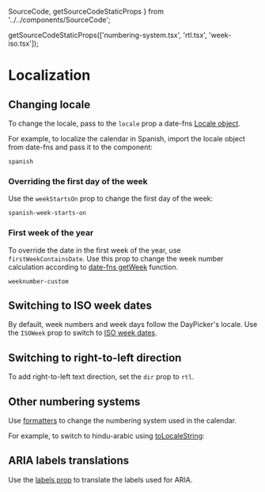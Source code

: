   SourceCode,
  getSourceCodeStaticProps
} from '../../components/SourceCode';



  getSourceCodeStaticProps(['numbering-system.tsx', 'rtl.tsx', 'week-iso.tsx']);

# Localization

## Changing locale

To change the locale, pass to the `locale` prop a date-fns [Locale object](http://date-fns.org/docs/Locale).

For example, to localize the calendar in Spanish, import the locale object from date-fns and pass it to the component:

```include-example
spanish
```

### Overriding the first day of the week

Use the `weekStartsOn` prop to change the first day of the week:

```include-example
spanish-week-starts-on
```

### First week of the year

To override the date in the first week of the year, use `firstWeekContainsDate`. Use this prop to change the week number calculation according to [date-fns getWeek](https://date-fns.org/docs/getWeek) function.

```include-example
weeknumber-custom
```

## Switching to ISO week dates

By default, week numbers and week days follow the DayPicker's locale. Use the `ISOWeek` prop to switch to [ISO week dates](https://en.wikipedia.org/wiki/ISO_week_date).

<SourceCode fileName="week-iso.tsx" />

<RenderingBox>
  <WeekIso />
</RenderingBox>

## Switching to right-to-left direction

To add right-to-left text direction, set the `dir` prop to `rtl`.

<SourceCode fileName="rtl.tsx" />

<RenderingBox>
  <Rtl />
</RenderingBox>

## Other numbering systems

Use [formatters](/guides/formatters) to change the numbering system used in the calendar.

For example, to switch to hindu-arabic using [toLocaleString](https://developer.mozilla.org/en/docs/Web/JavaScript/Reference/Global_Objects/Date/toLocaleString):

<SourceCode fileName="numbering-system.tsx" />

<RenderingBox>
  <NumberingSystem />
</RenderingBox>

## ARIA labels translations

Use the [labels prop](/api/interfaces/daypickerdefaultprops#labels) to translate the labels used for ARIA.
